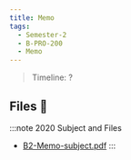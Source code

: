 ```yaml
---
title: Memo
tags:
  - Semester-2
  - B-PRO-200
  - Memo
---
```

> Timeline: ?


## Files 📂

:::note 2020 Subject and Files
- [B2-Memo-subject.pdf](https://github.com/Studio-17/Epitech-Subjects/raw/main/Semester-2/B-PRO-200/Memo/B2-Memo-subject.pdf)
:::

